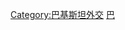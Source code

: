 {{Navbox
| name      = 巴基斯坦外交
| state     = {{{state<includeonly>|collapsed</includeonly>}}}
| title     = {{flagicon|Pakistan}} {{Link-en|巴基斯坦外交|Foreign relations of Pakistan}}
| titlestyle= background:lightgreen;
| listclass = hlist

| image = [[File:State emblem of Pakistan.svg|75px]]
| groupstyle = padding-left:52px
| group1  = 非洲
| list1  =
* {{link-en|阿爾及利亞－巴基斯坦關係|Algeria–Pakistan relations|阿爾及利亞}}
* {{link-en|埃及－巴基斯坦關係|Egypt–Pakistan relations|埃及}}
* {{link-en|肯尼亞－巴基斯坦關係|Kenya–Pakistan relations|肯尼亞}}
* {{link-en|利比亞－巴基斯坦關係|Libya–Pakistan relations|利比亞}}
* {{link-en|摩洛哥－巴基斯坦關係|Morocco–Pakistan relations|摩洛哥}}
* {{link-en|尼日利亞－巴基斯坦關係|Nigeria–Pakistan relations|尼日利亞}}
* {{link-en|巴基斯坦－索馬里關係|Pakistan–Somalia relations|索馬里}}
* {{link-en|巴基斯坦－南非關係|Pakistan–South Africa relations|南非}}
* {{link-en|巴基斯坦－蘇丹關係|Pakistan–Sudan relations|蘇丹}}
* {{link-en|巴基斯坦－突尼西亞關係|Pakistan–Tunisia relations|突尼西亞}}
* [[巴基斯坦－辛巴威關係|津巴布韋]]
|group2 = 美洲
| list2 = {{Navbox|subgroup
  |group1 = 北美洲
  |list1  =
* {{link-en|加拿大－巴基斯坦關係|Canada–Pakistan relations|加拿大}}
* {{link-en|古巴－巴基斯坦關係|Cuba–Pakistan relations|古巴}}
* {{link-en|墨西哥－巴基斯坦關係|Mexico–Pakistan relations|墨西哥}}
* [[巴基斯坦－美国关系|美國]]
  |group2 = 南美洲
  |list2  = 
* {{link-en|阿根廷－巴基斯坦關係|Argentina–Pakistan relations|阿根廷}}
* {{link-en|巴西－巴基斯坦關係|Brazil–Pakistan relations|巴西}}
* {{link-en|智利－巴基斯坦關係|Chile–Pakistan relations|智利}}
}}
| group3 = 亞洲
| list3 ={{Navbox|subgroup
  |group1 = 中亞
  |list1  =
* {{link-en|哈薩克斯坦－巴基斯坦關係|Kazakhstan–Pakistan relations|哈薩克斯坦}}
* {{link-en|吉爾吉斯斯坦－巴基斯坦關係|Kyrgyzstan–Pakistan relations|吉爾吉斯斯坦}}
* {{link-en|巴基斯坦－塔吉克斯坦關係|Pakistan–Tajikistan relations|塔吉克斯坦}}
* {{link-en|巴基斯坦－土庫曼斯坦關係|Pakistan–Turkmenistan relations|土庫曼斯坦}}
* {{link-en|巴基斯坦－烏茲別克斯坦關係|Pakistan–Uzbekistan relations|烏茲別克斯坦}}
  |group2 = 東亞
  |list2  =
* [[中國－巴基斯坦關係|中華人民共和國]]
** {{link-en|香港與巴基斯坦關係|Hong Kong–Pakistan relations|香港}}
* [[日本－巴基斯坦關係|日本]]
* [[朝鮮－巴基斯坦關係|朝鮮]]
* [[巴基斯坦－韓國關係|韓國]]
* [[中華民國與巴基斯坦關係|中華民國]]
  |group3 = 南亞
  |list3  =
* {{link-en|阿富汗－巴基斯坦關係|Afghanistan–Pakistan relations|阿富汗}}
* {{link-en|孟加拉－巴基斯坦關係|Bangladesh–Pakistan relations|孟加拉}}
* {{link-en|不丹－巴基斯坦關係|Bhutan–Pakistan relations|不丹}}
* [[印度－巴基斯坦关系|印度]]
* {{link-en|馬爾代夫－巴基斯坦關係|Maldives–Pakistan relations|馬爾代夫}}
* {{link-en|尼泊爾－巴基斯坦關係|Nepal–Pakistan relations|尼泊爾}}
* {{link-en|巴基斯坦－斯里蘭卡關係|Pakistan–Sri Lanka relations|斯里蘭卡}}
  |group4 = 東南亞
  |list4  = 
* [[文莱－巴基斯坦关系|汶萊]]
* [[柬埔寨－巴基斯坦關係|柬埔寨]]
* {{link-en|印度尼西亞－巴基斯坦關係|Indonesia–Pakistan relations|印度尼西亞}}
* {{link-en|馬來西亞－巴基斯坦關係|Malaysia–Pakistan relations|馬來西亞}}
* {{link-en|緬甸－巴基斯坦關係|Myanmar–Pakistan relations|緬甸}}
* {{link-en|巴基斯坦－菲律賓關係|Pakistan–Philippines relations|菲律賓}}
* [[新加坡－巴基斯坦關係|新加坡]]
* [[泰國－巴基斯坦關係|泰国]]
* {{link-en|巴基斯坦－越南關係|Pakistan–Vietnam relations|越南}}
  |group5 = 西亞
  |list5  =
* [[亞美尼亞－巴基斯坦關係|亞美尼亞]]
* {{link-en|阿塞拜疆－巴基斯坦關係|Azerbaijan–Pakistan relations|阿塞拜疆}}
* {{link-en|巴林－巴基斯坦關係|Bahrain–Pakistan relations|巴林}}
* {{link-ru|格魯吉亞－巴基斯坦關係|Пакистано-грузинские отношения|格魯吉亞}}
* {{link-en|伊朗－巴基斯坦關係|Iran–Pakistan relations|伊朗}}
* {{link-en|伊拉克－巴基斯坦關係|Iraq–Pakistan relations|伊拉克}}
* {{link-en|以色列－巴基斯坦關係|Israel–Pakistan relations|以色列}}
* {{link-en|約旦－巴基斯坦關係|Jordan–Pakistan relations|約旦}}
* [[科威特－巴基斯坦關係|科威特]]
* {{link-en|黎巴嫩－巴基斯坦關係|Lebanon–Pakistan relations|黎巴嫩}}
* {{link-en|阿曼－巴基斯坦關係|Oman–Pakistan relations|阿曼}}
* {{link-en|巴基斯坦－巴勒斯坦關係|Pakistan–Palestine relations|巴勒斯坦}}
* {{link-en|巴基斯坦－卡塔爾關係|Pakistan–Qatar relations|卡塔爾}}
* {{link-en|巴基斯坦－沙特阿拉伯關係|Pakistan–Saudi Arabia relations|沙特阿拉伯}}
* [[巴基斯坦－敘利亞關係|敘利亞]]
* [[巴基斯坦－土耳其關係|土耳其]]
* {{link-en|巴基斯坦－阿聯酋關係|Pakistan–United Arab Emirates relations|阿聯酋}}
* {{link-en|巴基斯坦－也門關係|Pakistan–Yemen relations|也門}}
}}
|group4 = 歐洲
| list4 =
* {{link-en|奧地利－巴基斯坦關係|Austria–Pakistan relations|奧地利}}
* {{link-en|比利時－巴基斯坦關係|Belgium–Pakistan relations|比利時}}
* {{link-en|波斯尼亞和黑塞哥維那－巴基斯坦關係|Bosnia and Herzegovina–Pakistan relations|波斯尼亞和黑塞哥維那}}
* {{link-en|捷克－巴基斯坦關係|Czech Republic–Pakistan relations|捷克}}
* {{link-en|丹麥－巴基斯坦關係|Denmark–Pakistan relations|丹麥}}
* {{link-en|芬蘭－巴基斯坦關係|Finland–Pakistan relations|芬蘭}}
* {{link-en|法國－巴基斯坦關係|France–Pakistan relations|法國}}
* {{link-en|德國－巴基斯坦關係|Germany–Pakistan relations|德國}}
* {{link-en|希臘－巴基斯坦關係|Greece–Pakistan relations|希臘}}
* {{link-en|聖座－巴基斯坦關係|Holy See–Pakistan relations|聖座}}
* {{link-en|匈牙利－巴基斯坦關係|Hungary–Pakistan relations|匈牙利}}
* {{link-en|愛爾蘭－巴基斯坦關係|Ireland–Pakistan relations|愛爾蘭}}
* {{link-en|意大利－巴基斯坦關係|Italy–Pakistan relations|意大利}}
* {{link-en|科索沃－巴基斯坦關係|Kosovo–Pakistan relations|科索沃}}
* {{link-en|馬爾他－巴基斯坦關係|Malta–Pakistan relations|馬爾他}}
* {{link-en|荷蘭－巴基斯坦關係|Netherlands–Pakistan relations|荷蘭}}
* {{link-en|挪威－巴基斯坦關係|Norway–Pakistan relations|挪威}}
* {{link-en|巴基斯坦－波蘭關係|Pakistan–Poland relations|波蘭}}
* {{link-en|巴基斯坦－俄羅斯關係|Pakistan–Russia relations|俄羅斯}}
* {{link-en|巴基斯坦－塞爾維亞關係|Pakistan–Serbia relations|塞爾維亞}}
* {{link-en|巴基斯坦－西班牙關係|Pakistan–Spain relations|西班牙}}
* {{link-en|巴基斯坦－瑞士關係|Pakistan–Switzerland relations|瑞士}}
* {{link-en|巴基斯坦－烏克蘭關係|Pakistan–Ukraine relations|烏克蘭}}
* {{link-en|巴基斯坦－英國關係|Pakistan–United Kingdom relations|英國}}

| group5 = 大洋洲
| list5 =
* {{link-en|澳洲－巴基斯坦關係|Australia–Pakistan relations|澳洲}}
* {{link-en|紐西蘭－巴基斯坦關係|New Zealand–Pakistan relations|紐西蘭}}
|group6 = 多邊關係
|list6 =
* {{link-en|阿拉伯－巴基斯坦關係|Arab–Pakistan relations|阿拉伯聯盟}}
* {{link-en|巴基斯坦－歐盟關係|Pakistan–European Union relations|歐盟}}
* {{link-en|巴基斯坦與聯合國|Pakistan and the United Nations|聯合國}}
* {{link-en|巴基斯坦與伊斯蘭合作組織|Pakistan and the Organisation of Islamic Cooperation|伊斯蘭合作組織}}
* {{link-en|巴基斯坦－北約關係|Pakistan–NATO relations|北約}}
* [[歐洲核子研究組織]]
* [[團結謀共識]]
* [[南亞區域合作聯盟]]
* [[經濟合作組織]]
* [[英聯邦]]

|group7 = 爭議
|list7  =
* [[克什米爾衝突]]
* {{link-en|塞爾溪|Sir Creek|塞爾溪爭議}}
* [[印巴戰爭|印巴之間的戰爭和爭端]]

|group8=外交和倡議
|list8=
*{{link-en|巴基斯坦軍隊部署|Pakistan Armed Forces deployments}}
** {{link-en|聯合國關於巴基斯坦的維和任務|United Nations peacekeeping missions involving Pakistan|聯合國維和任務}}
** [[巴基斯坦軍隊#外國軍事關係|外國軍事支援]]
*{{link-en|國際納提亞加里夏季物理學院|International Nathiagali Summer College on Physics}}
*{{link-en|巴基斯坦技術支援計劃|Pakistan Technical Assistance Programme}}

|group9 = 相題題目
|list9  =
* [[巴基斯坦外交部|外交部]]
* {{link-en|巴基斯坦駐外機構列表|List of diplomatic missions of Pakistan|巴基斯坦駐外}}
* {{link-en|駐巴基斯坦外交機構列表|List of diplomatic missions in Pakistan|駐巴基斯坦}}
* {{link-en|對巴基斯坦外援|Foreign aid to Pakistan}}
* {{link-en|巴基斯坦外貿|Foreign trade of Pakistan}}
* {{link-en|海外巴基斯坦人|Pakistani diaspora}}

|group10 = 舊關係
|list10  =
* {{link-en|東德－巴基斯坦關係|East Germany–Pakistan relations|東德}}
* {{link-en|巴基斯坦－蘇聯關係|Pakistan–Soviet Union relations|蘇聯}}
* [[東巴基斯坦]]
* [[阿富汗伊斯蘭酋長國]]
* [[阿富汗民主共和国|共產阿富汗]]
* [[中部公約組織]]
* [[東南亞條約組織]]

}}<noinclude>
[[Category:巴基斯坦外交]]
[[Category:各國外交導航模板|巴]]

</noinclude>